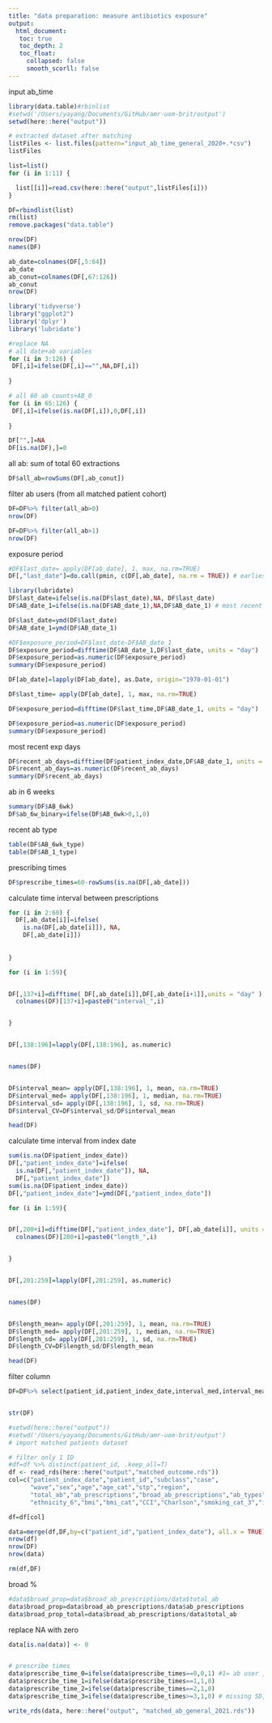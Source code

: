 ```yaml
---
title: "data preparation: measure antibiotics exposure"
output: 
  html_document:
   toc: true
   toc_depth: 2
   toc_float:
     collapsed: false
     smooth_scorll: false
---
```




input ab_time
```r
library(data.table)#rbinlist
#setwd('/Users/yayang/Documents/GitHub/amr-uom-brit/output')
setwd(here::here("output"))

# extracted dataset after matching
listFiles <- list.files(pattern="input_ab_time_general_2020+.*csv")
listFiles

list=list()
for (i in 1:11) {

  list[[i]]=read.csv(here::here("output",listFiles[i]))
}

DF=rbindlist(list)
rm(list)
remove.packages("data.table")

nrow(DF)
names(DF)

ab_date=colnames(DF[,5:64])
ab_date
ab_conut=colnames(DF[,67:126])
ab_conut
nrow(DF)


```

```r
library('tidyverse')
library("ggplot2")
library('dplyr')
library('lubridate')

```

```r
#replace NA
# all date+ab variables 
for (i in 3:126) {
 DF[,i]=ifelse(DF[,i]=="",NA,DF[,i])
 
}

```


```r
# all 60 ab counts+AB_0
for (i in 65:126) {
 DF[,i]=ifelse(is.na(DF[,i]),0,DF[,i])
 
}
```

```r

DF["",]=NA
DF[is.na(DF),]=0
```


all ab: sum of total 60 extractions
```r
DF$all_ab=rowSums(DF[,ab_conut])
```

filter ab users (from all matched patient cohort)
```r
DF=DF%>% filter(all_ab>0)
nrow(DF)

DF=DF%>% filter(all_ab>1)
nrow(DF)
```

exposure period
```r
#DF$last_date= apply(DF[ab_date], 1, max, na.rm=TRUE)
DF[,"last_date"]=do.call(pmin, c(DF[,ab_date], na.rm = TRUE)) # earliest date of ab exposure

```



```r
library(lubridate)
DF$last_date=ifelse(is.na(DF$last_date),NA, DF$last_date)
DF$AB_date_1=ifelse(is.na(DF$AB_date_1),NA,DF$AB_date_1) # most recent ab date

DF$last_date=ymd(DF$last_date)
DF$AB_date_1=ymd(DF$AB_date_1)

#DF$exposure_period=DF$last_date-DF$AB_date_1
DF$exposure_period=difftime(DF$AB_date_1,DF$last_date, units = "day")
DF$exposure_period=as.numeric(DF$exposure_period)
summary(DF$exposure_period)
```

```r

DF[ab_date]=lapply(DF[ab_date], as.Date, origin="1970-01-01")

DF$last_time= apply(DF[ab_date], 1, max, na.rm=TRUE)

DF$exposure_period=difftime(DF$last_time,DF$AB_date_1, units = "day")

DF$exposure_period=as.numeric(DF$exposure_period)
summary(DF$exposure_period)
```

most recent exp days
```r
DF$recent_ab_days=difftime(DF$patient_index_date,DF$AB_date_1, units = "day")
DF$recent_ab_days=as.numeric(DF$recent_ab_days)
summary(DF$recent_ab_days)
```

ab in 6 weeks
```r
summary(DF$AB_6wk)
DF$ab_6w_binary=ifelse(DF$AB_6wk>0,1,0)

```

recent ab type
```r
table(DF$AB_6wk_type)
table(DF$AB_1_type)
```


prescribing times
```r
DF$prescribe_times=60-rowSums(is.na(DF[,ab_date]))
```



calculate time interval between prescriptions

```r

for (i in 2:60) {
  DF[,ab_date[i]]=ifelse(
    is.na(DF[,ab_date[i]]), NA,
    DF[,ab_date[i]])
  
  
}

```

```r
for (i in 1:59){


DF[,137+i]=difftime( DF[,ab_date[i]],DF[,ab_date[i+1]],units = "day" )
  colnames(DF)[137+i]=paste0("interval_",i)


}


DF[,138:196]=lapply(DF[,138:196], as.numeric)


names(DF)


DF$interval_mean= apply(DF[,138:196], 1, mean, na.rm=TRUE)
DF$interval_med= apply(DF[,138:196], 1, median, na.rm=TRUE)
DF$interval_sd= apply(DF[,138:196], 1, sd, na.rm=TRUE)
DF$interval_CV=DF$interval_sd/DF$interval_mean

head(DF)
```


calculate time interval from index date
```r
sum(is.na(DF$patient_index_date))
DF[,"patient_index_date"]=ifelse(
  is.na(DF[,"patient_index_date"]), NA, 
  DF[,"patient_index_date"])
sum(is.na(DF$patient_index_date))
DF[,"patient_index_date"]=ymd(DF[,"patient_index_date"])


```


```r
for (i in 1:59){


DF[,200+i]=difftime(DF[,"patient_index_date"], DF[,ab_date[i]], units = "day" )
  colnames(DF)[200+i]=paste0("length_",i)


}


DF[,201:259]=lapply(DF[,201:259], as.numeric)


names(DF)


DF$length_mean= apply(DF[,201:259], 1, mean, na.rm=TRUE)
DF$length_med= apply(DF[,201:259], 1, median, na.rm=TRUE)
DF$length_sd= apply(DF[,201:259], 1, sd, na.rm=TRUE)
DF$length_CV=DF$length_sd/DF$length_mean

head(DF)
```

filter column
```r


DF=DF%>% select(patient_id,patient_index_date,interval_med,interval_mean,interval_sd,interval_CV,prescribe_times,AB_6wk_type,AB_6wk,ab_6w_binary,AB_1_type,recent_ab_days,exposure_period,length_mean,length_med,length_sd,length_CV)


str(DF)
```



```r
#setwd(here::here("output"))
#setwd('/Users/yayang/Documents/GitHub/amr-uom-brit/output')
# import matched patients dataset

# filter only 1 ID
#df=df %>% distinct(patient_id, .keep_all=T)
df <- read_rds(here::here("output","matched_outcome.rds"))
col=c("patient_index_date","patient_id","subclass","case",
      "wave","sex","age","age_cat","stp","region",
      "total_ab","ab_prescriptions","broad_ab_prescriptions","ab_types",
      "ethnicity_6","bmi","bmi_cat","CCI","Charlson","smoking_cat_3","imd","care_home","covrx_ever","flu_vaccine","care_home_type","hospital_counts")

df=df[col]

data=merge(df,DF,by=c("patient_id","patient_index_date"), all.x = TRUE)
nrow(df)
nrow(DF)
nrow(data)

rm(df,DF)
```

broad %
```r
#data$broad_prop=data$broad_ab_prescriptions/data$total_ab
data$broad_prop=data$broad_ab_prescriptions/data$ab_prescriptions
data$broad_prop_total=data$broad_ab_prescriptions/data$total_ab

```

replace NA with zero
```r
data[is.na(data)] <- 0


# prescribe times
data$prescribe_time_0=ifelse(data$prescribe_times==0,0,1) #1= ab user ,0=non 
data$prescribe_time_1=ifelse(data$prescribe_times==1,1,0) 
data$prescribe_time_2=ifelse(data$prescribe_times==2,1,0) 
data$prescribe_time_3=ifelse(data$prescribe_times>=3,1,0) # missing SD, CV
```

```r
write_rds(data, here::here("output", "matched_ab_general_2021.rds"))
```

